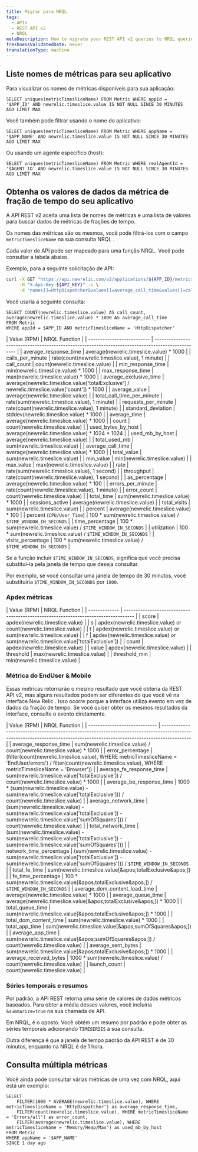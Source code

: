 ```yaml
---
title: Migrar para NRQL
tags:
  - APIs
  - REST API v2
  - NRQL
metaDescription: How to migrate your REST API v2 queries to NRQL queries.
freshnessValidatedDate: never
translationType: machine
---
```


## Liste nomes de métricas para seu aplicativo

Para visualizar os nomes de métricas disponíveis para sua aplicação:

```nrql
SELECT uniques(metricTimesliceName) FROM Metric WHERE appId = '$APP_ID' AND newrelic.timeslice.value IS NOT NULL SINCE 30 MINUTES AGO LIMIT MAX
```

Você também pode filtrar usando o nome do aplicativo:

```nrql
SELECT uniques(metricTimesliceName) FROM Metric WHERE appName = '$APP_NAME' AND newrelic.timeslice.value IS NOT NULL SINCE 30 MINUTES AGO LIMIT MAX
```

Ou usando um agente específico (host):

```nrql
SELECT uniques(metricTimesliceName) FROM Metric WHERE realAgentId = '$AGENT_ID' AND newrelic.timeslice.value IS NOT NULL SINCE 30 MINUTES AGO LIMIT MAX
```

## Obtenha os valores de dados da métrica de fração de tempo do seu aplicativo

A API REST v2 aceita uma lista de nomes de métricas e uma lista de valores para buscar dados de métricas de frações de tempo.

Os nomes das métricas são os mesmos, você pode filtrá-los com o campo `metricTimesliceName` na sua consulta NRQL .

Cada valor de API pode ser mapeado para uma função NRQL. Você pode consultar a tabela abaixo.

Exemplo, para a seguinte solicitação de API:

```bash
curl -X GET "https://api.newrelic.com/v2/applications/${APP_ID}/metrics/data.json" \
     -H "X-Api-Key:${API_KEY}" -i \
     -d 'names[]=HttpDispatcher&values[]=average_call_time&values[]=call_count'
```

Você usaria a seguinte consulta:

```nrql
SELECT COUNT(newrelic.timeslice.value) AS call_count, average(newrelic.timeslice.value) * 1000 AS average_call_time
FROM Metric
WHERE appId = $APP_ID AND metricTimesliceName = 'HttpDispatcher'
```

| Value (RPM) | NRQL Function | | -------------------------- | ------------------------------------------------------------------------------------------------- | | average\_response\_time | average(newrelic.timeslice.value) \* 1000 | | calls\_per\_minute | rate(count(newrelic.timeslice.value), 1 minute) | | call\_count | count(newrelic.timeslice.value) | | min\_response\_time | min(newrelic.timeslice.value) \* 1000 | | max\_response\_time | max(newrelic.timeslice.value) \* 1000 | | average\_exclusive\_time | average(newrelic.timeslice.value\[&apos;totalExclusive&apos;] / newrelic.timeslice.value\[&apos;count&apos;]) \* 1000 | | average\_value | average(newrelic.timeslice.value) | | total\_call\_time\_per\_minute | rate(sum(newrelic.timeslice.value), 1 minute) | | requests\_per\_minute | rate(count(newrelic.timeslice.value), 1 minute) | | standard\_deviation | stddev(newrelic.timeslice.value) \* 1000 | | average\_time | average(newrelic.timeslice.value) \* 1000 | | count | count(newrelic.timeslice.value) | | used\_bytes\_by\_host | average(newrelic.timeslice.value) \* 1024 \* 1024 | | used\_mb\_by\_host | average(newrelic.timeslice.value) | | total\_used\_mb | sum(newrelic.timeslice.value) | | average\_call\_time | average(newrelic.timeslice.value) \* 1000 | | total\_value | sum(newrelic.timeslice.value) | | min\_value | min(newrelic.timeslice.value) | | max\_value | max(newrelic.timeslice.value) | | rate | rate(sum(newrelic.timeslice.value), 1 second) | | throughput | rate(count(newrelic.timeslice.value), 1 second) | | as\_percentage | average(newrelic.timeslice.value) \* 100 | | errors\_per\_minute | rate(count(newrelic.timeslice.value), 1 minute) | | error\_count | count(newrelic.timeslice.value) | | total\_time | sum(newrelic.timeslice.value) \* 1000 | | sessions\_active | average(newrelic.timeslice.value) | | total\_visits | sum(newrelic.timeslice.value) | | percent | average(newrelic.timeslice.value) \* 100 | | percent (`CPU/User Time`) | 100 \* sum(newrelic.timeslice.value) / `$TIME_WINDOW_IN_SECONDS` | | time\_percentage | 100 \* sum(newrelic.timeslice.value) / `$TIME_WINDOW_IN_SECONDS` | | utilization | 100 \* sum(newrelic.timeslice.value) / `$TIME_WINDOW_IN_SECONDS` | | visits\_percentage | 100 \* sum(newrelic.timeslice.value) / `$TIME_WINDOW_IN_SECONDS` |

Se a função incluir `$TIME_WINDOW_IN_SECONDS`, significa que você precisa substituí-la pela janela de tempo que deseja consultar.

Por exemplo, se você consultar uma janela de tempo de 30 minutos, você substituiria `$TIME_WINDOW_IN_SECONDS` por `1800`.

### Apdex métricas

| Value (RPM) | NRQL Function | | ------------- | ---------------------------------------------------------------------------------- | | score | apdex(newrelic.timeslice.value) | | s | apdex(newrelic.timeslice.value) or count(newrelic.timeslice.value) | | t | apdex(newrelic.timeslice.value) or sum(newrelic.timeslice.value) | | f | apdex(newrelic.timeslice.value) or sum(newrelic.timeslice.value\[&apos;totalExclusive&apos;]) | | count | apdex(newrelic.timeslice.value) | | value | apdex(newrelic.timeslice.value) | | threshold | max(newrelic.timeslice.value) | | threshold\_min | min(newrelic.timeslice.value) |

### Métrica do EndUser &amp; Mobile

Essas métricas retornarão o mesmo resultado que você obteria da REST API v2, mas alguns resultados podem ser diferentes do que você vê na interface New Relic . Isso ocorre porque a interface utiliza evento em vez de dados da fração de tempo. Se você quiser obter os mesmos resultados da interface, consulte o evento diretamente.

| Value (RPM) | NRQL Function | | ----------------------------- | ------------------------------------------------------------------------------------------------------------------------------------------------------------------------ | | average\_response\_time | sum(newrelic.timeslice.value) / count(newrelic.timeslice.value) \* 1000 | | error\_percentage | (filter(count(newrelic.timeslice.value), WHERE metricTimesliceName = &apos;EndUser/errors&apos;) / filter(count(newrelic.timeslice.value), WHERE metricTimesliceName = &apos;Browser&apos;)) | | average\_fe\_response\_time | sum(newrelic.timeslice.value\[&apos;totalExclusive&apos;]) / count(newrelic.timeslice.value) \* 1000 | | average\_be\_response\_time | 1000 \* (sum(newrelic.timeslice.value) - sum(newrelic.timeslice.value\[&apos;totalExclusive&apos;])) / count(newrelic.timeslice.value) | | average\_network\_time | (sum(newrelic.timeslice.value) - sum(newrelic.timeslice.value\[&apos;totalExclusive&apos;]) - sum(newrelic.timeslice.value\[&apos;sumOfSquares&apos;])) / count(newrelic.timeslice.value) | | total\_network\_time | (sum(newrelic.timeslice.value) - sum(newrelic.timeslice.value\[&apos;totalExclusive&apos;]) - sum(newrelic.timeslice.value\[&apos;sumOfSquares&apos;])) | | network\_time\_percentage | (sum(newrelic.timeslice.value) - sum(newrelic.timeslice.value\[&apos;totalExclusive&apos;]) - sum(newrelic.timeslice.value\[&apos;sumOfSquares&apos;])) / `$TIME_WINDOW_IN_SECONDS` | | total\_fe\_time | sum(newrelic.timeslice.value\[&amp;apos;totalExclusive&amp;apos;]) | | fe\_time\_percentage | 100 \* sum(newrelic.timeslice.value\[&amp;apos;totalExclusive&amp;apos;]) / `$TIME_WINDOW_IN_SECONDS` | | average\_dom\_content\_load\_time | average(newrelic.timeslice.value) \* 1000 | | average\_queue\_time | average(newrelic.timeslice.value\[&amp;apos;totalExclusive&amp;apos;]) \* 1000 | | total\_queue\_time | sum(newrelic.timeslice.value\[&amp;apos;totalExclusive&amp;apos;]) \* 1000 | | total\_dom\_content\_time | sum(newrelic.timeslice.value) \* 1000 | | total\_app\_time | sum(newrelic.timeslice.value\[&amp;apos;sumOfSquares&amp;apos;]) | | average\_app\_time | sum(newrelic.timeslice.value\[&amp;apos;sumOfSquares&amp;apos;]) / count(newrelic.timeslice.value) | | average\_sent\_bytes | sum(newrelic.timeslice.value\[&amp;apos;totalExclusive&amp;apos;]) \* 1000 | | average\_received\_bytes | 1000 \* sum(newrelic.timeslice.value) / count(newrelic.timeslice.value) | | launch\_count | count(newrelic.timeslice.value) |

### Séries temporais e resumos

Por padrão, a API REST retorna uma série de valores de dados métricos baseados. Para obter a média desses valores, você incluiria `&summarize=true` na sua chamada de API.

Em NRQL, é o oposto. Você obtém um resumo por padrão e pode obter as séries temporais adicionando `TIMESERIES` à sua consulta.

Outra diferença é que a janela de tempo padrão da API REST é de 30 minutos, enquanto na NRQL é de 1 hora.

## Consulta múltipla métricas

Você ainda pode consultar várias métricas de uma vez com NRQL, aqui está um exemplo:

```nrql
SELECT
    FILTER(1000 * AVERAGE(newrelic.timeslice.value), WHERE metricTimesliceName = 'HttpDispatcher') as average_response_time,
    FILTER(count(newrelic.timeslice.value), WHERE metricTimesliceName = 'Errors/all') as error_count,
    FILTER(average(newrelic.timeslice.value), WHERE metricTimesliceName = 'Memory/Heap/Max') as used_mb_by_host
FROM Metric
WHERE appName = '$APP_NAME'
SINCE 1 day ago
```